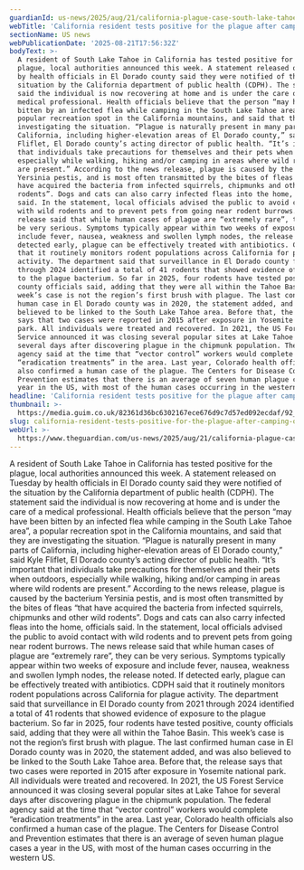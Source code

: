 ```yaml
---
guardianId: us-news/2025/aug/21/california-plague-case-south-lake-tahoe
webTitle: 'California resident tests positive for the plague after camping, officials say'
sectionName: US news
webPublicationDate: '2025-08-21T17:56:32Z'
bodyText: >-
  A resident of South Lake Tahoe in California has tested positive for the
  plague, local authorities announced this week. A statement released on Tuesday
  by health officials in El Dorado county said they were notified of the
  situation by the California department of public health (CDPH). The statement
  said the individual is now recovering at home and is under the care of a
  medical professional. Health officials believe that the person “may have been
  bitten by an infected flea while camping in the South Lake Tahoe area”, a
  popular recreation spot in the California mountains, and said that they are
  investigating the situation. “Plague is naturally present in many parts of
  California, including higher-elevation areas of El Dorado county,” said Kyle
  Fliflet, El Dorado county’s acting director of public health. “It’s important
  that individuals take precautions for themselves and their pets when outdoors,
  especially while walking, hiking and/or camping in areas where wild rodents
  are present.” According to the news release, plague is caused by the bacterium
  Yersinia pestis, and is most often transmitted by the bites of fleas “that
  have acquired the bacteria from infected squirrels, chipmunks and other wild
  rodents”. Dogs and cats can also carry infected fleas into the home, officials
  said. In the statement, local officials advised the public to avoid contact
  with wild rodents and to prevent pets from going near rodent burrows. The news
  release said that while human cases of plague are “extremely rare”, they can
  be very serious. Symptoms typically appear within two weeks of exposure and
  include fever, nausea, weakness and swollen lymph nodes, the release noted. If
  detected early, plague can be effectively treated with antibiotics. CDPH said
  that it routinely monitors rodent populations across California for plague
  activity. The department said that surveillance in El Dorado county from 2021
  through 2024 identified a total of 41 rodents that showed evidence of exposure
  to the plague bacterium. So far in 2025, four rodents have tested positive,
  county officials said, adding that they were all within the Tahoe Basin. This
  week’s case is not the region’s first brush with plague. The last confirmed
  human case in El Dorado county was in 2020, the statement added, and was also
  believed to be linked to the South Lake Tahoe area. Before that, the release
  says that two cases were reported in 2015 after exposure in Yosemite national
  park. All individuals were treated and recovered. In 2021, the US Forest
  Service announced it was closing several popular sites at Lake Tahoe for
  several days after discovering plague in the chipmunk population. The federal
  agency said at the time that “vector control” workers would complete
  “eradication treatments” in the area. Last year, Colorado health officials
  also confirmed a human case of the plague. The Centers for Disease Control and
  Prevention estimates that there is an average of seven human plague cases a
  year in the US, with most of the human cases occurring in the western US.
headline: 'California resident tests positive for the plague after camping, officials say'
thumbnail: >-
  https://media.guim.co.uk/82361d36bc6302167ece676d9c7d57ed092ecdaf/92_0_1866_1492/500.jpg
slug: california-resident-tests-positive-for-the-plague-after-camping-officials-say
webUrl: >-
  https://www.theguardian.com/us-news/2025/aug/21/california-plague-case-south-lake-tahoe
---
```

A resident of South Lake Tahoe in California has tested positive for the plague, local authorities announced this week. A statement released on Tuesday by health officials in El Dorado county said they were notified of the situation by the California department of public health (CDPH). The statement said the individual is now recovering at home and is under the care of a medical professional. Health officials believe that the person “may have been bitten by an infected flea while camping in the South Lake Tahoe area”, a popular recreation spot in the California mountains, and said that they are investigating the situation. “Plague is naturally present in many parts of California, including higher-elevation areas of El Dorado county,” said Kyle Fliflet, El Dorado county’s acting director of public health. “It’s important that individuals take precautions for themselves and their pets when outdoors, especially while walking, hiking and/or camping in areas where wild rodents are present.” According to the news release, plague is caused by the bacterium Yersinia pestis, and is most often transmitted by the bites of fleas “that have acquired the bacteria from infected squirrels, chipmunks and other wild rodents”. Dogs and cats can also carry infected fleas into the home, officials said. In the statement, local officials advised the public to avoid contact with wild rodents and to prevent pets from going near rodent burrows. The news release said that while human cases of plague are “extremely rare”, they can be very serious. Symptoms typically appear within two weeks of exposure and include fever, nausea, weakness and swollen lymph nodes, the release noted. If detected early, plague can be effectively treated with antibiotics. CDPH said that it routinely monitors rodent populations across California for plague activity. The department said that surveillance in El Dorado county from 2021 through 2024 identified a total of 41 rodents that showed evidence of exposure to the plague bacterium. So far in 2025, four rodents have tested positive, county officials said, adding that they were all within the Tahoe Basin. This week’s case is not the region’s first brush with plague. The last confirmed human case in El Dorado county was in 2020, the statement added, and was also believed to be linked to the South Lake Tahoe area. Before that, the release says that two cases were reported in 2015 after exposure in Yosemite national park. All individuals were treated and recovered. In 2021, the US Forest Service announced it was closing several popular sites at Lake Tahoe for several days after discovering plague in the chipmunk population. The federal agency said at the time that “vector control” workers would complete “eradication treatments” in the area. Last year, Colorado health officials also confirmed a human case of the plague. The Centers for Disease Control and Prevention estimates that there is an average of seven human plague cases a year in the US, with most of the human cases occurring in the western US.
